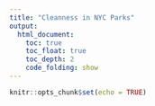 ```yaml
---
title: "Cleanness in NYC Parks"
output:   
  html_document:
    toc: true
    toc_float: true
    toc_depth: 2
    code_folding: show
---
```


```r
knitr::opts_chunk$set(echo = TRUE)
```


